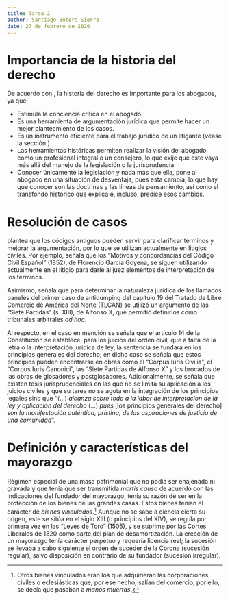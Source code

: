 ```yaml
---
title: Tarea 2
author: Santiago Botero Sierra
date: 27 de febrero de 2020
---
```


# Importancia de la historia del derecho

De acuerdo con \citeauthor{ent:histder}, la historia del derecho es importante
para los abogados, ya que:\autocite{ent:histder}

+ Estimula la conciencia crítica en el abogado.
+ Es una herramienta de argumentación jurídica que permite hacer un mejor
    planteamiento de los casos.
+ Es un instrumento eficiente para el trabajo jurídico de un litigante (véase la
    sección \ref{casos}).
+ Las herramientas históricas permiten realizar la visión del abogado como un
    profesional integral o un  consejero, lo que exije que este vaya más allá del
    manejo de la legislación  o la jurisprudencia.
- Conocer únicamente la legislación y nada más que ella, pone al abogado
    en una situación de desventaja, pues esta cambia; lo que hay que
    conocer son las doctrinas y las líneas de pensamiento, así como el
    transfondo histórico que explica e, incluso, predice esos cambios.

# Resolución de casos {#casos}

\citeauthor{ent:histder} plantea que los códigos antiguos pueden servir para
clarificar términos y mejorar la argumentación, por lo que se utilizan
actualmente en litigios civiles. Por ejemplo, señala que los "Motivos y
concordancias del Código Civil Español" (1852), de Florencio García Goyena, se
siguen utilizando actualmente en el litigio para darle al juez elementos de
interpretación de los términos.\autocite{ent:histder}

Asimismo, señala que para determinar la naturaleza jurídica de los llamados
paneles del primer caso de antidumping del capítulo 19 del  Tratado de Libre
Comercio de América del Norte (TLCAN) se  utilizó un argumento de las "Siete
Partidas" (s. XIII), de Alfonso X, que permitió definirlos como tribunales
arbitrales *ad hoc*.\autocite{ent:histder}

Al respecto, en el caso en mención se señala que el artículo 14 de la
Constitución\autocite{constitucion} se establece, para los juicios del orden
civil, que a falta de la letra o la interpretación jurídica de ley, la sentencia
se fundará en los principios generales del derecho; en dicho caso se señala que
estos principios pueden encontrarse en obras como el "Corpus Iuris Civilis",
el "Corpus Iuris Canonici", las "Siete Partidas de Alfonso X" y los brocados de
las obras de glosadores y postglosadores. Adicionalmente, se señala que existen
tesis jurisprudenciales en las que no se limita su aplicación a los juicios
civiles y que su tarea no se agota en la integración de los principios legales
sino que "(...) *alcanza sobre todo a la labor de interpretacion de la ley y
aplicación del derecho* (...) *pues* [los principios generales del
derecho] *son la manifestación auténtica, prístina, de las aspiraciones de
justicia de una comunidad*".\autocite{legal:antidumping190401}

# Definición y características del mayorazgo

Régimen especial de una masa patrimonial que no podía ser enajenada ni gravada
y que tenía que ser transmitida *mortis causa* de acuerdo con las indicaciones
del fundador del mayorazgo, tenía su razón de ser en la
protección de los bienes de las grandes casas. Estos bienes tenían el carácter de *bienes 
vinculados*.[^Vinculados] Aunque no se sabe a ciencia cierta su origen, este se
sitúa en el siglo XIII (o principios del XIV), se regula por primera vez en las
"Leyes de Toro" (1505), y se suprime por las Cortes Liberales de 1820 como parte
del plan de desamortización. La erección de un mayorazgo tenía
carácter perpetuo y requería licencia real; la sucesión se llevaba a cabo
siguiente el orden de suceder de la Corona (sucesión regular), salvo disposición
en contrario de su fundador (sucesión irregular).\autocite{dic:mayorazgo}

[^Vinculados]: Otros bienes vinculados eran los que adquirieran las
corporaciones civiles o eclesiásticas que, por ese hecho, salían del comercio;
por ello, se decía que pasaban a *manos muertas*.

